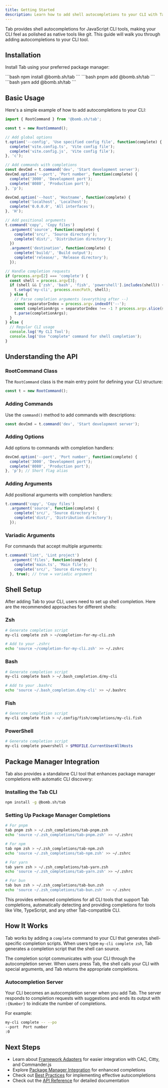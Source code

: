 ```yaml
---
title: Getting Started
description: Learn how to add shell autocompletions to your CLI with Tab
---
```



Tab provides shell autocompletions for JavaScript CLI tools, making your CLI feel as polished as native tools like git. This guide will walk you through adding autocompletions to your CLI tool.

## Installation

Install Tab using your preferred package manager:

<Tabs>
	<TabItem label="npm" icon="seti:npm">
		```bash
		npm install @bomb.sh/tab
		```
	</TabItem>
	<TabItem label="pnpm" icon="pnpm">
		```bash
		pnpm add @bomb.sh/tab
		```
	</TabItem>
	<TabItem label="Yarn" icon="seti:yarn">
		```bash
		yarn add @bomb.sh/tab
		```
	</TabItem>
</Tabs>

## Basic Usage

Here's a simple example of how to add autocompletions to your CLI:

```ts
import { RootCommand } from '@bomb.sh/tab';

const t = new RootCommand();

// Add global options
t.option('--config', 'Use specified config file', function(complete) {
  complete('vite.config.ts', 'Vite config file');
  complete('vite.config.js', 'Vite config file');
}, 'c');

// Add commands with completions
const devCmd = t.command('dev', 'Start development server');
devCmd.option('--port', 'Port number', function(complete) {
  complete('3000', 'Development port');
  complete('8080', 'Production port');
}, 'p');

devCmd.option('--host', 'Hostname', function(complete) {
  complete('localhost', 'Localhost');
  complete('0.0.0.0', 'All interfaces');
}, 'H');

// Add positional arguments
t.command('copy', 'Copy files')
  .argument('source', function(complete) {
    complete('src/', 'Source directory');
    complete('dist/', 'Distribution directory');
  })
  .argument('destination', function(complete) {
    complete('build/', 'Build output');
    complete('release/', 'Release directory');
  });

// Handle completion requests
if (process.argv[2] === 'complete') {
  const shell = process.argv[3];
  if (shell && ['zsh', 'bash', 'fish', 'powershell'].includes(shell)) {
    t.setup('my-cli', process.execPath, shell);
  } else {
    // Parse completion arguments (everything after --)
    const separatorIndex = process.argv.indexOf('--');
    const completionArgs = separatorIndex !== -1 ? process.argv.slice(separatorIndex + 1) : [];
    t.parse(completionArgs);
  }
} else {
  // Regular CLI usage
  console.log('My CLI Tool');
  console.log('Use "complete" command for shell completion');
}
```

## Understanding the API

### RootCommand Class

The `RootCommand` class is the main entry point for defining your CLI structure:

```ts
const t = new RootCommand();
```

### Adding Commands

Use the `command()` method to add commands with descriptions:

```ts
const devCmd = t.command('dev', 'Start development server');
```

### Adding Options

Add options to commands with completion handlers:

```ts
devCmd.option('--port', 'Port number', function(complete) {
  complete('3000', 'Development port');
  complete('8080', 'Production port');
}, 'p'); // Short flag alias
```

### Adding Arguments

Add positional arguments with completion handlers:

```ts
t.command('copy', 'Copy files')
  .argument('source', function(complete) {
    complete('src/', 'Source directory');
    complete('dist/', 'Distribution directory');
  });
```

### Variadic Arguments

For commands that accept multiple arguments:

```ts
t.command('lint', 'Lint project')
  .argument('files', function(complete) {
    complete('main.ts', 'Main file');
    complete('src/', 'Source directory');
  }, true); // true = variadic argument
```

## Shell Setup

After adding Tab to your CLI, users need to set up shell completion. Here are the recommended approaches for different shells:

### Zsh

```bash
# Generate completion script
my-cli complete zsh > ~/completion-for-my-cli.zsh

# Add to your .zshrc
echo 'source ~/completion-for-my-cli.zsh' >> ~/.zshrc
```

### Bash

```bash
# Generate completion script
my-cli complete bash > ~/.bash_completion.d/my-cli

# Add to your .bashrc
echo 'source ~/.bash_completion.d/my-cli' >> ~/.bashrc
```

### Fish

```bash
# Generate completion script
my-cli complete fish > ~/.config/fish/completions/my-cli.fish
```

### PowerShell

```powershell
# Generate completion script
my-cli complete powershell > $PROFILE.CurrentUserAllHosts
```

## Package Manager Integration

Tab also provides a standalone CLI tool that enhances package manager completions with automatic CLI discovery:

### Installing the Tab CLI

```bash
npm install -g @bomb.sh/tab
```

### Setting Up Package Manager Completions

```bash
# For pnpm
tab pnpm zsh > ~/.zsh_completions/tab-pnpm.zsh
echo 'source ~/.zsh_completions/tab-pnpm.zsh' >> ~/.zshrc

# For npm
tab npm zsh > ~/.zsh_completions/tab-npm.zsh
echo 'source ~/.zsh_completions/tab-npm.zsh' >> ~/.zshrc

# For yarn
tab yarn zsh > ~/.zsh_completions/tab-yarn.zsh
echo 'source ~/.zsh_completions/tab-yarn.zsh' >> ~/.zshrc

# For bun
tab bun zsh > ~/.zsh_completions/tab-bun.zsh
echo 'source ~/.zsh_completions/tab-bun.zsh' >> ~/.zshrc
```

This provides enhanced completions for all CLI tools that support Tab completions, automatically detecting and providing completions for tools like Vite, TypeScript, and any other Tab-compatible CLI.

## How It Works

Tab works by adding a `complete` command to your CLI that generates shell-specific completion scripts. When users type `my-cli complete zsh`, Tab generates a completion script that the shell can source.

The completion script communicates with your CLI through the autocompletion server. When users press Tab, the shell calls your CLI with special arguments, and Tab returns the appropriate completions.

### Autocompletion Server

Your CLI becomes an autocompletion server when you add Tab. The server responds to completion requests with suggestions and ends its output with `:{Number}` to indicate the number of completions.

For example:
```bash
my-cli complete -- --po
--port  Port number
:0
```

## Next Steps

- Learn about [Framework Adapters](/docs/tab/guides/adapters/) for easier integration with CAC, Citty, and Commander.js
- Explore [Package Manager Integration](/docs/tab/guides/package-managers/) for enhanced completions
- Check out [Best Practices](/docs/tab/guides/best-practices/) for implementing effective autocompletions
- Check out the [API Reference](/docs/tab/api/core/) for detailed documentation 
